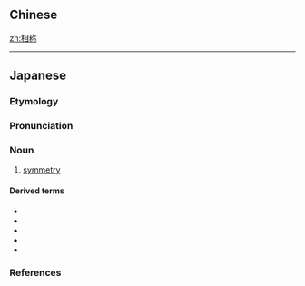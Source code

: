 {{also|相稱}}
==Chinese==
{{zh-see|相稱}}

[[zh:相称]]

----

==Japanese==
{{ja-kanjitab|そう|しょう|yomi=o}}

===Etymology===
{{der|sort=そうしょう|ja|ltc|相稱}}

===Pronunciation===
{{ja-pron|yomi=goon|そうしょう|acc=0|acc_ref=DJR,NHK}}

===Noun===
{{ja-noun|そうしょう|hhira=さうしよう}}

# [[symmetry]]

====Derived terms====
* {{ja-r|左右相称|さゆうそうしょう}}
* {{ja-r|輻射相称|ふくしゃそうしょう}}
* {{ja-r|輻状相称花|ふくじょうそうしょうか}}
* {{ja-r|放射相称|ほうしゃそうしょう}}
* {{ja-r|放射相称花|ほうしゃそうしょうか}}

===References===
<references/>
